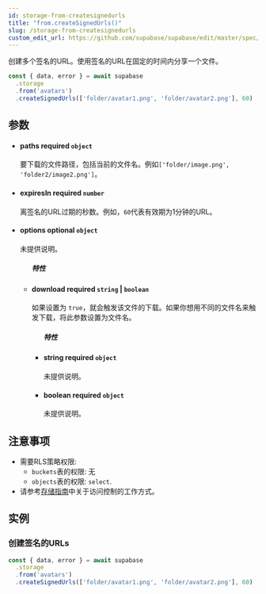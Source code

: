 ```yaml
---
id: storage-from-createsignedurls
title: "from.createSignedUrls()"
slug: /storage-from-createsignedurls
custom_edit_url: https://github.com/supabase/supabase/edit/master/spec/supabase_js_v2.yml
---
```


创建多个签名的URL。使用签名的URL在固定的时间内分享一个文件。

```js
const { data, error } = await supabase
  .storage
  .from('avatars')
  .createSignedUrls(['folder/avatar1.png', 'folder/avatar2.png'], 60)
```


## 参数


<ul className="method-list-group">
  
<li className="method-list-item">
  <h4 className="method-list-item-label">
    <span className="method-list-item-label-name">
      paths
    </span>
    <span className="method-list-item-label-badge required">
      required
    </span>
    <span className="method-list-item-validation">
      <code>object</code>
    </span>
  </h4>
  <div class="method-list-item-description">

要下载的文件路径，包括当前的文件名。例如`['folder/image.png', 'folder2/image2.png']`。

  </div>
  
</li>


<li className="method-list-item">
  <h4 className="method-list-item-label">
    <span className="method-list-item-label-name">
      expiresIn
    </span>
    <span className="method-list-item-label-badge required">
      required
    </span>
    <span className="method-list-item-validation">
      <code>number</code>
    </span>
  </h4>
  <div class="method-list-item-description">

离签名的URL过期的秒数。例如，`60`代表有效期为1分钟的URL。

  </div>
  
</li>


<li className="method-list-item">
  <h4 className="method-list-item-label">
    <span className="method-list-item-label-name">
      options
    </span>
    <span className="method-list-item-label-badge false">
      optional
    </span>
    <span className="method-list-item-validation">
      <code>object</code>
    </span>
  </h4>
  <div class="method-list-item-description">

未提供说明。

  </div>
  
<ul className="method-list-group">
  <h5 class="method-list-title method-list-title-isChild expanded">特性</h5>

<li className="method-list-item">
  <h4 className="method-list-item-label">
    <span className="method-list-item-label-name">
      download
    </span>
    <span className="method-list-item-label-badge required">
      required
    </span>
    <span className="method-list-item-validation">
      <code>string</code> | <code>boolean</code>
    </span>
  </h4>
  <div class="method-list-item-description">

如果设置为 `true`，就会触发该文件的下载。如果你想用不同的文件名来触发下载，将此参数设置为文件名。

  </div>
  
<ul className="method-list-group">
  <h5 class="method-list-title method-list-title-isChild expanded">特性</h5>

<li className="method-list-item">
  <h4 className="method-list-item-label">
    <span className="method-list-item-label-name">
      string
    </span>
    <span className="method-list-item-label-badge required">
      required
    </span>
    <span className="method-list-item-validation">
      <code>object</code>
    </span>
  </h4>
  <div class="method-list-item-description">

未提供说明。

  </div>
  
</li>


<li className="method-list-item">
  <h4 className="method-list-item-label">
    <span className="method-list-item-label-name">
      boolean
    </span>
    <span className="method-list-item-label-badge required">
      required
    </span>
    <span className="method-list-item-validation">
      <code>object</code>
    </span>
  </h4>
  <div class="method-list-item-description">

未提供说明。

  </div>
  
</li>

</ul>

</li>

</ul>

</li>

</ul>


## 注意事项

- 需要RLS策略权限:
  - `buckets`表的权限: 无
  - `objects`表的权限: `select`.
- 请参考[存储指南](/docs/guides/storage#access-control)中关于访问控制的工作方式。










## 实例

### 创建签名的URLs



```js
const { data, error } = await supabase
  .storage
  .from('avatars')
  .createSignedUrls(['folder/avatar1.png', 'folder/avatar2.png'], 60)
```